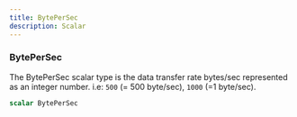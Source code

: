 ```yaml
---
title: BytePerSec
description: Scalar
---
```


### BytePerSec
The BytePerSec scalar type is the data transfer rate bytes/sec
represented as an integer number. i.e: `500` (= 500 byte/sec), `1000` (=1 byte/sec).


```graphql
scalar BytePerSec
```


